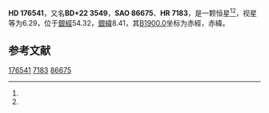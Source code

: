 {{Starbox begin
| name = HD 176541
}}
{{Starbox observe
| epoch = [[J2000.0|J2000.0]]
| constell = {{星座名待查}}<ref name=SIMBAD>{{cite web
 | url=http://simbad.u-strasbg.fr/simbad/sim-id?Ident=HR+7183
 | title =Pulsating variable Star
 | publisher=Centre de Données astronomiques de Strasbourg
 | work=SIMBAD
 | accessdate=2012-07-13}}</ref><ref name=DATA>{{cite web
 | url=http://vizier.u-strasbg.fr/viz-bin/VizieR-5?-out.add=.&-source=5050&-corr=PK=HR&-out.max=9999&HR=7183
 | title=VizieR Detailed Page
 | accessdate=2012-07-13
 | archive-date=2016-03-05
 | archive-url=https://web.archive.org/web/20160305052752/http://vizier.u-strasbg.fr/viz-bin/VizieR-5?-out.add=.&-source=5050&-corr=PK=HR&-out.max=9999&HR=7183
 | dead-url=no
 }}</ref>
| 星官 = 
| ra = {{RA|18|59|58.1}}<ref name=SIMBAD /><ref name=DATA />
| dec = {{DEC|+22|48|53}}<ref name=SIMBAD /><ref name=DATA />
| appmag_v = 6.29<ref name=SIMBAD /><ref name=DATA />
}}
{{Starbox character
| class = M3.5IIIab<ref name=SIMBAD /><ref name=DATA />
| b-v = 1.75<ref name=SIMBAD /><ref name=DATA />
| u-b = 2<ref name=SIMBAD /><ref name=DATA />
| r-i = <ref name=SIMBAD /><ref name=DATA />
| variable = 
}}
{{Starbox astrometry
| radial_v = 2
| prop_mo_ra = -53
| parallax = 
| p_error = 
}}
{{Starbox catalog
| names =BD+22 3549，[[SAO星表|SAO]] 86675，[[HD星表|HD]] 176541，[[HR星表|HR]] 7183}}
{{Starbox reference |Simbad=HR+7183}}
{{Starbox end}}

'''HD 176541'''，又名'''BD+22 3549'''，'''SAO 86675'''、'''HR 7183'''，是一颗恒星<ref name=SIMBAD /><ref name=DATA />，视星等为6.29，位于[[銀道座標系|銀經]]54.32，[[銀道座標系|銀緯]]8.41，其[[B1900.0|B1900.0]]坐标为赤經{{RA|18|55|45}}，赤緯{{DEC|+22|8.41|31}}。

== 参考文献 ==
{{reflist}}

{{star-stub}}

[[Category:HD和HDE天體|176541]]
[[Category:HR天體|7183]]
[[Category:SAO天體|86675]]